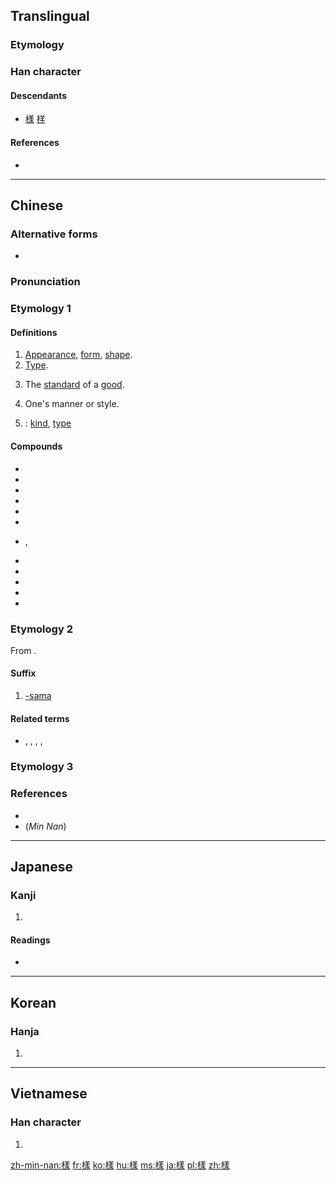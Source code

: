 {{also|样|様}}
==Translingual==
{{ja-forms|[[様]]|[[样]]|樣}}

===Etymology===
{{Han compound|木|羕|c1=s|c2=p|t1=wood|ls=psc}}

===Han character===
{{Han char|rn=75|rad=木|as=11|sn=15|four=48932|canj=DTGE|ids=⿰木羕}}

====Descendants====
* [[様]] [[样]]

====References====
* {{Han ref|kx=0551.050|dkj=15457|dj=0939.060|hdz=21284.070|uh=6A23}}

----

==Chinese==
{{zh-forms|s=样}}

===Alternative forms===
* {{zh-l|様}}

===Pronunciation===
{{zh-pron
|m=yàng
|c=joeng6,joeng6-2
|h=pfs=ngióng/yong
|md=
|mn=iūⁿ/iōng
|w=
|mc=
|oc=y
|cat=n,pronoun,cls,suf
}}

===Etymology 1===
{{rfe|lang=zh}}

====Definitions====
{{zh-hanzi}}

# [[appearance|Appearance]], [[form]], [[shape]].
# [[Type]].
#: {{zh-l|各式各樣|(of) all kinds and sorts}}
# The [[standard]] of a [[good]].
#: {{zh-l|樣品|sample, specimen}}
# One's manner or style. <!--pronoun-->
#: {{zh-l|這樣}}
# {{n-g|Classifier}}: [[kind]], [[type]]

====Compounds====
* {{zh-l|樣板}}
* {{zh-l|樣板戲}}
* {{zh-l|樣本}}
* {{zh-l|樣稿}}
* {{zh-l|樣機}}
* {{zh-l|樣件}}
* {{zh-l|樣片}}, {{zh-l|样片兒}}
* {{zh-l|樣品}}
* {{zh-l|樣式}}
* {{zh-l|樣書}}
* {{zh-l|樣張}}
* {{zh-l|樣子}}

===Etymology 2===
From {{etyl|ja|zh}} {{m|ja|様|tr=-sama}}.

====Suffix====
{{head|zh|suffix}}

# {{cx|ACG|internet slang|lang=zh}} [[-sama]]

====Related terms====
* {{zh-l|桑|-san}}, {{zh-l|醬|-chan}}, {{zh-l|碳}}, {{zh-l|炭|-tan}}, {{zh-l|君|-kun}}

===Etymology 3===
{{zh-see|橡|v}}

===References===
* {{R:twedu|A02005}}
* (''Min Nan'') {{thcwd|11189}}

----

==Japanese==

===Kanji===
{{ja-kanji|grade=|rs=木11}}

# {{defn|lang=ja|sort=木11}}

====Readings====
* {{ja-readings|on=[[よう]] (yō), from [[やう]] (yau), [[しょう]] (shō)|kun=[[さま]] (sama), [[ざま]] (zama)}}

----

==Korean==

===Hanja===
{{ko-hanja|hangeul=[[양]], [[상]]|eumhun=모양|rv=yang, sang|mr=yang, sang|y=yang, sang}}

# {{defn|lang=ko|sort=木11}}

----

==Vietnamese==

===Han character===
{{vi-hantu|[[dạng]], [[dáng]], [[nhàng]]|rs=木11}}

# {{defn|lang=vi|sort=木11}}

[[zh-min-nan:樣]]
[[fr:樣]]
[[ko:樣]]
[[hu:樣]]
[[ms:樣]]
[[ja:樣]]
[[pl:樣]]
[[zh:樣]]